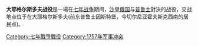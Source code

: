 {{expand|time=2013-09-13T07:57:33+00:00}}
{{Infobox Military Conflict
|conflict=大耶格爾斯多夫戰役
|partof=[[七年戰爭|七年戰爭]]
|image=[[Image:Bataille_de_Gros_Jaegerndorff.jpg|300px]]
|caption='''大耶格爾斯多夫戰役'''
|date=1757年8月30日
|place= [[東普魯士|東普魯士]](今日的[[加里寧格勒州|加里寧格勒州]])的[[切尔尼亚霍夫斯克|大耶格尔斯多夫]]
|casus=
|territory=
|result=俄軍獲勝
|combatant1={{flagicon|Prussia|1750}} [[普魯士王國|普鲁士]]
|combatant2={{flagicon|Russia}} [[俄羅斯帝國|俄羅斯]]
|commander1={{flagicon|Prussia|1750}} [[漢斯·馮·列瓦爾德|漢斯·馮·列瓦爾德]]元帥
|commander2={{flagicon|Russia}} [[史蒂芬·費多羅維希·阿普拉什金|史蒂芬·費多羅維希·阿普拉什金]]元帥
|strength1=28,000人
|strength2=55,000人
|casualties1=4,600人傷亡<br>28門火砲被繳獲
|casualties2=5,400人傷亡
|}}
{{Campaignbox Seven Years' War}}
'''大耶格尔斯多夫战役'''是一場在[[七年战争|七年战争]]期间，[[俄羅斯帝國|沙皇俄国]]与[[普魯士王國|普鲁士]]對決的战役，交战地点位于在大耶格尔斯多夫(前东普鲁士因斯特堡，今切尔尼亚霍夫斯克西南的居民点)。

{{Authority control}}
[[Category:七年戰爭戰役|Category:七年戰爭戰役]]
[[Category:1757年军事冲突|Category:1757年军事冲突]]
